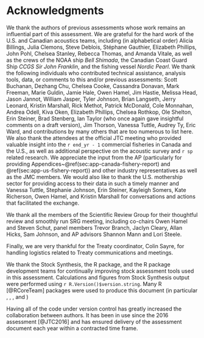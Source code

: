 \newpage

\rfoot{Acknowledgments}

# Acknowledgments {#sec:acknowledgments}

We thank the authors of previous assessments whose work remains an influential
part of this assessment. We are grateful for the hard work of the U.S. and
Canadian acoustics teams, including (in alphabetical order)
Alicia Billings,
Julia Clemons,
Steve Deblois,
Stéphane Gauthier,
Elizabeth Phillips,
John Pohl,
Chelsea Stanley,
Rebecca Thomas, and
Amanda Vitale,
as well as the crews of the NOAA ship *Bell Shimada*,
the Canadian Coast Guard Ship *CCGS Sir John Franklin*,
and the fishing vessel *Nordic Pearl*.
We thank the following individuals who contributed technical
assistance, analysis tools, data, or comments to this and/or previous
assessments:
Scott Buchanan,
Dezhang Chu,
Chelsea Cooke,
Cassandra Donavan,
Mark Freeman,
Marie Guldin,
Jamie Hale,
Owen Hamel,
Jim Hastie,
Melissa Head,
Jason Jannot,
William Jasper,
Tyler Johnson,
Brian Langseth,
Jerry Leonard,
Kristin Marshall,
Rick Methot,
Patrick McDonald,
Cole Monnahan,
Andrea Odell,
Kiva Oken,
Elizabeth Phillips,
Chelsea Rothkop,
Ole Shelton,
Erin Steiner,
Brad Stenberg,
Ian Taylor (who once again gave insightful comments on a draft version),
Jim Thorson,
Vanessa Tuttle,
Audrey Ty,
Eric Ward,
and contributions by many others that are too numerous to list here. We also
thank the attendees at the official JTC meeting who provided valuable insight
into the `r end_yr - 1` commercial fisheries in Canada and the U.S., as well
as additional perspective on the acoustic survey and `r sp` related research.
We appreciate the input from the AP (particularly for providing
Appendices~\@ref(sec:app-canada-fishery-report)
and \@ref(sec:app-us-fishery-report)) and other industry representatives as
well as the JMC members. We would also like to thank the U.S. mothership
sector for providing access to their data in such a timely manner and Vanessa
Tuttle, Stephanie Johnson, Erin Steiner, Kayleigh Somers, Kate Richerson, Owen
Hamel, and Kristin Marshall for conversations and actions that facilitated the
exchange.

We thank all the members of the Scientific Review Group for their thoughtful
review and smoothly run SRG meeting, including co-chairs
Owen Hamel and Steven Schut,
panel members
Trevor Branch,
Jaclyn Cleary,
<!-- Will White, -->
Allan Hicks,
Sam Johnson,
and AP advisors
Shannon Mann and
Lori Steele.

Finally, we are very thankful for the Treaty coordinator, Colin Sayre, for
handling logistics related to Treaty communications and meetings.

We thank the Stock Synthesis, the \texttt{r4ss} R package, and the
\texttt{adnuts} R package development teams for continually improving stock
assessment tools used in this assessment. Calculations and figures from Stock
Synthesis output were performed using `r R.Version()$version.string`. Many
R [@RCoreTeam] packages were used to produce this document (in particular
\texttt{bookdown}, \texttt{rmarkdown}, \texttt{knitr}, and \texttt{adnuts})

Having all of the code under \texttt{git} version control has greatly
increased the collaboration between authors. It has been in use since the
2016 assessment [@JTC2016] and has ensured delivery of the assessment document
each year within a contracted time frame.
